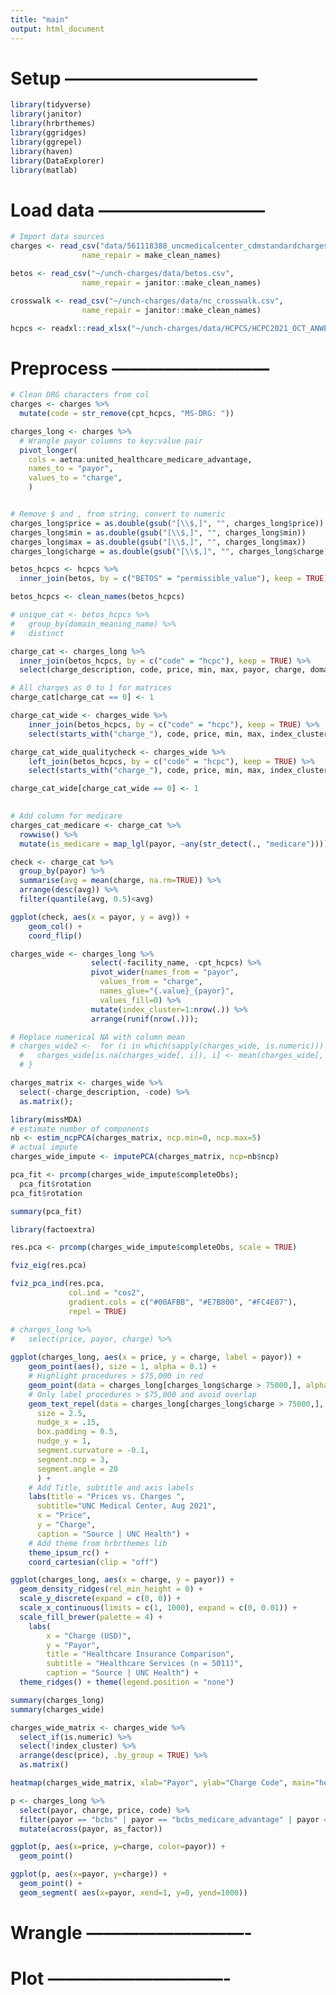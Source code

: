 ```yaml
---
title: "main"
output: html_document
---
```


# Setup --------------------------------- 

```r
library(tidyverse)
library(janitor)
library(hrbrthemes)
library(ggridges)
library(ggrepel)
library(haven)
library(DataExplorer)
library(matlab)
```

# Load data ----------------------------- 

```r
# Import data sources
charges <- read_csv("data/561118388_uncmedicalcenter_cdmstandardcharges.csv",
                name_repair = make_clean_names)

betos <- read_csv("~/unch-charges/data/betos.csv",
                name_repair = janitor::make_clean_names)

crosswalk <- read_csv("~/unch-charges/data/nc_crosswalk.csv",
                name_repair = janitor::make_clean_names)

hcpcs <- readxl::read_xlsx("~/unch-charges/data/HCPCS/HCPC2021_OCT_ANWEB.xlsx")
```
# Preprocess ---------------------------

```r
# Clean DRG characters from col
charges <- charges %>% 
  mutate(code = str_remove(cpt_hcpcs, "MS-DRG: "))

charges_long <- charges %>%
  # Wrangle payor columns to key:value pair
  pivot_longer(
    cols = aetna:united_healthcare_medicare_advantage,
    names_to = "payor",
    values_to = "charge",
    )


# Remove $ and , from string, convert to numeric
charges_long$price = as.double(gsub("[\\$,]", "", charges_long$price))
charges_long$min = as.double(gsub("[\\$,]", "", charges_long$min))
charges_long$max = as.double(gsub("[\\$,]", "", charges_long$max))
charges_long$charge = as.double(gsub("[\\$,]", "", charges_long$charge))


```


```r
betos_hcpcs <- hcpcs %>%
  inner_join(betos, by = c("BETOS" = "permissible_value"), keep = TRUE)

betos_hcpcs <- clean_names(betos_hcpcs)

# unique_cat <- betos_hcpcs %>%
#   group_by(domain_meaning_name) %>%
#   distinct

charge_cat <- charges_long %>%
  inner_join(betos_hcpcs, by = c("code" = "hcpc"), keep = TRUE) %>%
  select(charge_description, code, price, min, max, payor, charge, domain_meaning_name, long_description)

# All charges as 0 to 1 for matrices
charge_cat[charge_cat == 0] <- 1

charge_cat_wide <- charges_wide %>%
    inner_join(betos_hcpcs, by = c("code" = "hcpc"), keep = TRUE) %>%
    select(starts_with("charge_"), code, price, min, max, index_cluster, domain_meaning_name, long_description)

charge_cat_wide_qualitycheck <- charges_wide %>%
    left_join(betos_hcpcs, by = c("code" = "hcpc"), keep = TRUE) %>%
    select(starts_with("charge_"), code, price, min, max, index_cluster, permissible_value, domain_meaning_name, long_description)

charge_cat_wide[charge_cat_wide == 0] <- 1
  
```



```r
# Add column for medicare
charges_cat_medicare <- charge_cat %>%
  rowwise() %>% 
  mutate(is_medicare = map_lgl(payor, ~any(str_detect(., "medicare"))))
```



```r
check <- charge_cat %>%
  group_by(payor) %>%
  summarise(avg = mean(charge, na.rm=TRUE)) %>%
  arrange(desc(avg)) %>%
  filter(quantile(avg, 0.5)<avg)

ggplot(check, aes(x = payor, y = avg)) +
    geom_col() +
    coord_flip()
```


```r
charges_wide <- charges_long %>%
                  select(-facility_name, -cpt_hcpcs) %>%
                  pivot_wider(names_from = "payor",
                    values_from = "charge",
                    names_glue="{.value}_{payor}",
                    values_fill=0) %>%
                  mutate(index_cluster=1:nrow(.)) %>%
                  arrange(runif(nrow(.)));

# Replace numerical NA with column mean
# charges_wide2 <-  for (i in which(sapply(charges_wide, is.numeric))) {
  #   charges_wide[is.na(charges_wide[, i]), i] <- mean(charges_wide[, i],  na.rm = TRUE)
  # }

```



```r
charges_matrix <- charges_wide %>%
  select(-charge_description, -code) %>%
  as.matrix();

library(missMDA)
# estimate number of components
nb <- estim_ncpPCA(charges_matrix, ncp.min=0, ncp.max=5)
# actual impute
charges_wide_impute <- imputePCA(charges_matrix, ncp=nb$ncp)

pca_fit <- prcomp(charges_wide_impute$completeObs);
  pca_fit$rotation
pca_fit$rotation

summary(pca_fit)

library(factoextra)

res.pca <- prcomp(charges_wide_impute$completeObs, scale = TRUE)

fviz_eig(res.pca)

fviz_pca_ind(res.pca,
             col.ind = "cos2", 
             gradient.cols = c("#00AFBB", "#E7B800", "#FC4E07"),
             repel = TRUE)
```


```r
# charges_long %>%
#   select(price, payor, charge) %>% 
  
ggplot(charges_long, aes(x = price, y = charge, label = payor)) + 
    geom_point(aes(), size = 1, alpha = 0.1) +
    # Highlight procedures > $75,000 in red
    geom_point(data = charges_long[charges_long$charge > 75000,], alpha = 0.5, color = "red", size = 2,) +
    # Only label procedures > $75,000 and avoid overlap
    geom_text_repel(data = charges_long[charges_long$charge > 75000,], 
      size = 2.5,
      nudge_x = .15,
      box.padding = 0.5,
      nudge_y = 1,
      segment.curvature = -0.1,
      segment.ncp = 3,
      segment.angle = 20
      ) +
    # Add Title, subtitle and axis labels
    labs(title = "Prices vs. Charges ",
      subtitle="UNC Medical Center, Aug 2021",
      x = "Price",
      y = "Charge", 
      caption = "Source | UNC Health") + 
    # Add theme from hrbrthemes lib
    theme_ipsum_rc() + 
    coord_cartesian(clip = "off")
```

```r
ggplot(charges_long, aes(x = charge, y = payor)) +
  geom_density_ridges(rel_min_height = 0) +
  scale_y_discrete(expand = c(0, 0)) +
  scale_x_continuous(limits = c(1, 1000), expand = c(0, 0.01)) +
  scale_fill_brewer(palette = 4) +
    labs(
        x = "Charge (USD)",
        y = "Payor",
        title = "Healthcare Insurance Comparison",
        subtitle = "Healthcare Services (n = 5011)",
        caption = "Source | UNC Health") + 
  theme_ridges() + theme(legend.position = "none")
```

```r
summary(charges_long)
summary(charges_wide)
```


```r
charges_wide_matrix <- charges_wide %>%
  select_if(is.numeric) %>%
  select(!index_cluster) %>%
  arrange(desc(price), .by_group = TRUE) %>%
  as.matrix()
```


```r
heatmap(charges_wide_matrix, xlab="Payor", ylab="Charge Code", main="heatmap")
```
```r
p <- charges_long %>%
  select(payor, charge, price, code) %>%
  filter(payor == "bcbs" | payor == "bcbs_medicare_advantage" | payor == "bcbs_unc_health_alliance" | payor == "blue_home") %>%
  mutate(across(payor, as_factor))

ggplot(p, aes(x=price, y=charge, color=payor)) + 
  geom_point()
```

```r
ggplot(p, aes(x=payor, y=charge)) +
  geom_point() + 
  geom_segment( aes(x=payor, xend=1, y=0, yend=1000))
```


# Wrangle  ----------------------------


# Plot  -------------------------------